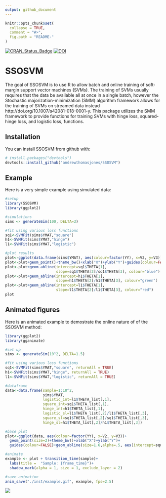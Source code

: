 ```yaml
---
output: github_document
---
```


<!-- README.md is generated from README.Rmd. Please edit that file -->

```r
knitr::opts_chunk$set(
  collapse = TRUE,
  comment = "#>",
  fig.path = "README-"
)
```
[![CRAN_Status_Badge](http://www.r-pkg.org/badges/version/SSOSVM)](https://cran.r-project.org/package=SSOSVM)
[![DOI](https://zenodo.org/badge/112142150.svg)](https://zenodo.org/badge/latestdoi/112142150)

# SSOSVM

The goal of SSOSVM is to use R to allow batch and online training of soft-margin support vector machines (SVMs). The training of SVMs usually requires that the data be available all at once in a single batch, however the Stochastic majorization-minimization (SMM) algorithm framework allows for the training of SVMs on streamed data instead http://doi.org/10.1007/s42081-018-0001-y. This package utilizes the SMM framework to provide functions for training SVMs with hinge loss, squared-hinge loss, and logistic loss, functions.

## Installation

You can install SSOSVM from github with:

```r
# install.packages("devtools")
devtools::install_github("andrewthomasjones/SSOSVM")
```

## Example

Here is a very simple example using simulated data:

```r
#setup
library(SSOSVM)
library(ggplot2)

#simulations
sims <- generateSim(100, DELTA=3)

#fit using various loss functions
sq1<-SVMFit(sims$YMAT,"square")
h1<-SVMFit(sims$YMAT,"hinge")
l1<-SVMFit(sims$YMAT,"logistic")

#plot results
plot<-ggplot(data.frame(sims$YMAT), aes(colour=factor(YY), x=V2, y=V3))
plot<-plot+geom_point()+theme_bw()+xlab("X")+ylab("Y")+guides(colour=FALSE)
plot<-plot+geom_abline(intercept=sq1$THETA[1],
                       slope=sq1$THETA[2]/sq1$THETA[3], colour="blue")
plot<-plot+geom_abline(intercept=h1$THETA[1],
                       slope=h1$THETA[2]/h1$THETA[3], colour="green")
plot<-plot+geom_abline(intercept=l1$THETA[1],
                       slope=l1$THETA[2]/l1$THETA[3], colour="red")
plot
```

## Animated figures
Here is an animated example to demostrate the online nature of of the SSOSVM method:

```r
library(ggplot2)
library(gganimate)

#set up
sims <- generateSim(10^2, DELTA=1.5)

#fit using various loss functions
sq1<-SVMFit(sims$YMAT,"square", returnAll = TRUE)
h1<-SVMFit(sims$YMAT,"hinge", returnAll = TRUE)
l1<-SVMFit(sims$YMAT,"logistic", returnAll = TRUE)

#dataframe
data<-data.frame(sample=1:10^2, 
                 sims$YMAT,
                 logistic_int=l1$THETA_list[,1],
                 square_int=sq1$THETA_list[,1],
                 hinge_int=h1$THETA_list[,1],
                 logistic_sl=l1$THETA_list[,2]/l1$THETA_list[,3],
                 square_sl=sq1$THETA_list[,2]/sq1$THETA_list[,3],
                 hinge_sl=h1$THETA_list[,2]/h1$THETA_list[,3])  

#base plot
plot<-ggplot(data, aes(colour=factor(YY), x=V2, y=V3))+ 
  geom_point(size=2)+theme_bw()+xlab("X")+ylab("Y")+
  guides(colour=FALSE)+geom_abline(size=1.6,alpha=.5, aes(intercept=square_int, slope=square_sl))

#animate
example <- plot + transition_time(sample)+
  labs(title =  "Sample: {frame_time}")+
  shadow_mark(alpha = 1, size = 1, exclude_layer = 2)

#save animation
anim_save("./inst/example.gif", example, fps=2.5)
```


![](./inst/example.gif)
